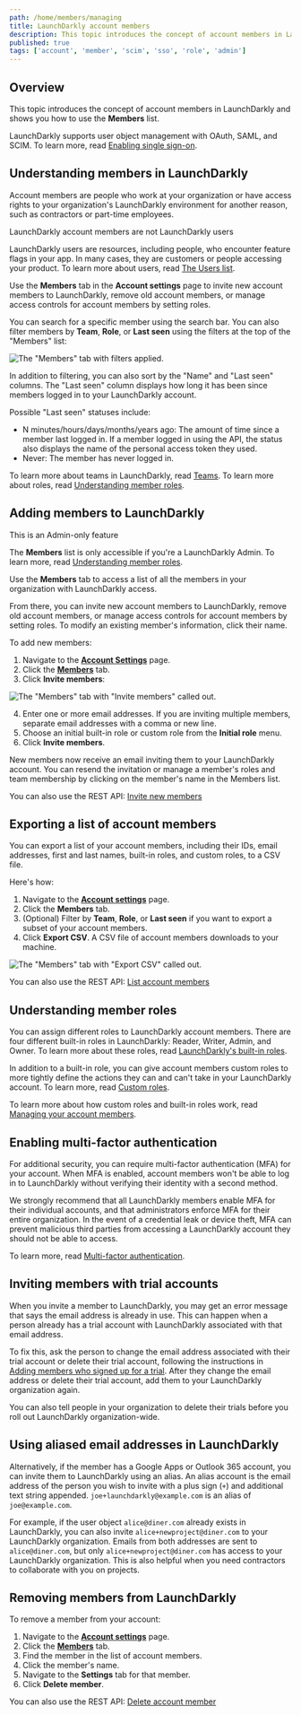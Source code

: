 ```yaml
---
path: /home/members/managing
title: LaunchDarkly account members
description: This topic introduces the concept of account members in LaunchDarkly and shows you how to use the Members list. LaunchDarkly supports user object management with OAuth, SAML, and SCIM.
published: true
tags: ['account', 'member', 'scim', 'sso', 'role', 'admin']
---
```


## Overview

This topic introduces the concept of account members in LaunchDarkly and shows you how to use the **Members** list.

LaunchDarkly supports user object management with OAuth, SAML, and SCIM. To learn more, read [Enabling single sign-on](/home/account-security/sso).

## Understanding members in LaunchDarkly

Account members are people who work at your organization or have access rights to your organization's LaunchDarkly environment for another reason, such as contractors or part-time employees.

<Callout intent="info">
<CalloutTitle>LaunchDarkly account members are not LaunchDarkly users</CalloutTitle>
<CalloutDescription>

LaunchDarkly users are resources, including people, who encounter feature flags in your app. In many cases, they are customers or people accessing your product. To learn more about users, read [The Users list](/home/users/users-list).

</CalloutDescription>
</Callout>

Use the **Members** tab in the **Account settings** page to invite new account members to LaunchDarkly, remove old account members, or manage access controls for account members by setting roles.

You can search for a specific member using the search bar. You can also filter members by **Team**, **Role**, or **Last seen** using the filters at the top of the "Members" list:

![The "Members" tab with filters applied.](settings-members-filters.png)

In addition to filtering, you can also sort by the "Name" and "Last seen" columns. The "Last seen" column displays how long it has been since members logged in to your LaunchDarkly account.

Possible  "Last seen" statuses include:

- N minutes/hours/days/months/years ago: The amount of time since a member last logged in. If a member logged in using the API, the status also displays the name of the personal access token they used.
- Never: The member has never logged in.

To learn more about teams in LaunchDarkly, read [Teams](/home/teams). To learn more about roles, read [Understanding member roles](#understanding-member-roles).

## Adding members to LaunchDarkly

<Callout intent="info">
<CalloutTitle>This is an Admin-only feature</CalloutTitle>
<CalloutDescription>

The **Members** list is only accessible if you're a LaunchDarkly Admin. To learn more, read [Understanding member roles](#understanding-member-roles).

</CalloutDescription>
</Callout>

Use the **Members** tab to access a list of all the members in your organization with LaunchDarkly access.

From there, you can invite new account members to LaunchDarkly, remove old account members, or manage access controls for account members by setting roles. To modify an existing member's information, click their name.

To add new members:

1. Navigate to the [**Account Settings**](https://app.launchdarkly.com/settings) page.
2. Click the [**Members**](https://app.launchdarkly.com/settings/members) tab.
3. Click **Invite members**:

![The "Members" tab with "Invite members" called out.](settings-members-invite-callout.png)

4. Enter one or more email addresses. If you are inviting multiple members, separate email addresses with a comma or new line.
5. Choose an initial built-in role or custom role from the **Initial role** menu.
5. Click **Invite members**.

New members now receive an email inviting them to your LaunchDarkly account. You can resend the invitation or manage a member's roles and team membership by clicking on the member's name in the Members list.

<LearnMore>

You can also use the REST API: [Invite new members](https://apidocs.launchdarkly.com/tag/Account-members#operation/postMembers)

</LearnMore>

## Exporting a list of account members

You can export a list of your account members, including their IDs, email addresses, first and last names, built-in roles, and custom roles, to a CSV file.

Here's how:

1. Navigate to the [**Account settings**](https://app.launchdarkly.com/settings) page.
2. Click the **Members** tab.
3. (Optional) Filter by **Team**, **Role**, or **Last seen** if you want to export a subset of your account members.
4. Click **Export CSV**. A CSV file of account members downloads to your machine.

![The "Members" tab with "Export CSV" called out.](settings-members-export-callout.png)

<LearnMore>

You can also use the REST API: [List account members](https://apidocs.launchdarkly.com/tag/Account-members#operation/getMembers)

</LearnMore>

## Understanding member roles

You can assign different roles to LaunchDarkly account members. There are four different built-in roles in LaunchDarkly: Reader, Writer, Admin, and Owner. To learn more about these roles, read [LaunchDarkly's built-in roles](/home/members/built-in-roles).

In addition to a built-in role, you can give account members custom roles to more tightly define the actions they can and can't take in your LaunchDarkly account. To learn more, read [Custom roles](/home/members/custom-roles).

To learn more about how custom roles and built-in roles work, read [Managing your account members](/home/members).

## Enabling multi-factor authentication

For additional security, you can require multi-factor authentication (MFA) for your account. When MFA is enabled, account members won't be able to log in to LaunchDarkly without verifying their identity with a second method.

We strongly recommend that all LaunchDarkly members enable MFA for their individual accounts, and that administrators enforce MFA for their entire organization. In the event of a credential leak or device theft, MFA can prevent malicious third parties from accessing a LaunchDarkly account they should not be able to access.

To learn more, read [Multi-factor authentication](/home/account-security/mfa).

## Inviting members with trial accounts

When you invite a member to LaunchDarkly, you may get an error message that says the email address is already in use. This can happen when a person already has a trial account with LaunchDarkly associated with that email address.

To fix this, ask the person to change the email address associated with their trial account or delete their trial account, following the instructions in [Adding members who signed up for a trial](/home/getting-started/your-account#adding-members-who-signed-up-for-a-trial). After they change the email address or delete their trial account, add them to your LaunchDarkly organization again.

You can also tell people in your organization to delete their trials before you roll out LaunchDarkly organization-wide.

## Using aliased email addresses in LaunchDarkly

Alternatively, if the member has a Google Apps or Outlook 365 account, you can invite them to LaunchDarkly using an alias. An alias account is the email address of the person you wish to invite with a plus sign (`+`) and additional text string appended. `joe+launchdarkly@example.com` is an alias of `joe@example.com`.

For example, if the user object `alice@diner.com` already exists in LaunchDarkly, you can also invite `alice+newproject@diner.com` to your LaunchDarkly organization. Emails from both addresses are sent to `alice@diner.com`, but only `alice+newproject@diner.com` has access to your LaunchDarkly organization. This is also helpful when you need contractors to collaborate with you on projects.

## Removing members from LaunchDarkly

To remove a member from your account:

1. Navigate to the [**Account settings**](https://app.launchdarkly.com/settings) page.
2. Click the [**Members**](https://app.launchdarkly.com/settings/members) tab.
3. Find the member in the list of account members.
4. Click the member's name.
5. Navigate to the **Settings** tab for that member.
6. Click **Delete member**.

<LearnMore>

You can also use the REST API: [Delete account member](https://apidocs.launchdarkly.com/tag/Account-members#operation/deleteMember)

</LearnMore>
